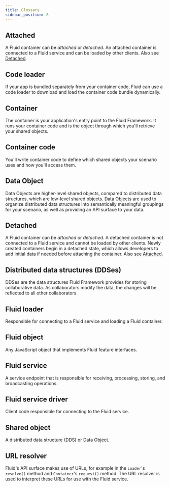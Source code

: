 ```yaml
---
title: Glossary
sidebar_position: 8
---
```


## Attached

A Fluid container can be *attached* or *detached*. An attached container is connected to a Fluid service and can be
loaded by other clients. Also see [Detached](#detached).

## Code loader

If your app is bundled separately from your container code, Fluid can use a code loader to download
and load the container code bundle dynamically.

## Container

The container is your application's entry point to the Fluid Framework. It runs your container code and is
the object through which you'll retrieve your shared objects.

## Container code

You'll write container code to define which shared objects your scenario uses and how you'll access them.

## Data Object

Data Objects are higher-level shared objects, compared to distributed data structures, which are low-level shared objects.
Data Objects are used to organize distributed data structures into semantically meaningful groupings for your scenario,
as well as providing an API surface to your data.

## Detached

A Fluid container can be *attached* or *detached*. A detached container is not connected to a Fluid service and cannot
be loaded by other clients. Newly created containers begin in a detached state, which allows developers to add initial
data if needed before attaching the container. Also see [Attached](#attached).

## Distributed data structures (DDSes)

DDSes are the data structures Fluid Framework provides for storing collaborative data. As collaborators modify the data,
the changes will be reflected to all other collaborators.

## Fluid loader

Responsible for connecting to a Fluid service and loading a Fluid container.

## Fluid object

Any JavaScript object that implements Fluid feature interfaces.

## Fluid service

A service endpoint that is responsible for receiving, processing, storing, and broadcasting operations.

## Fluid service driver

Client code responsible for connecting to the Fluid service.

## Shared object

A distributed data structure (DDS) or Data Object.

## URL resolver

Fluid's API surface makes use of URLs, for example in the `Loader`'s `resolve()` method and `Container`'s `request()`
method.  The URL resolver is used to interpret these URLs for use with the Fluid service.
